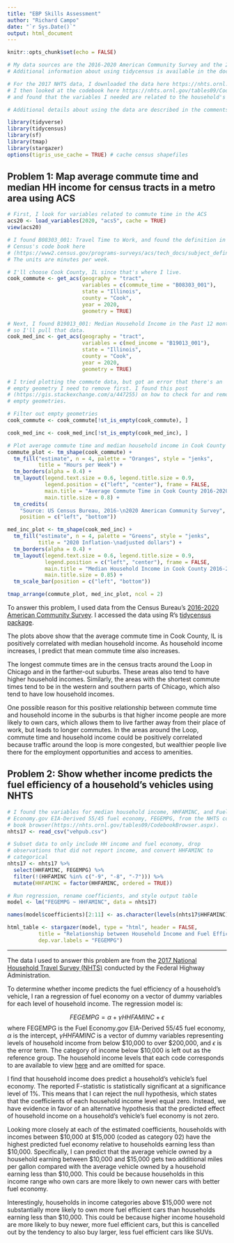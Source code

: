 ```yaml
---
title: "EBP Skills Assessment"
author: "Richard Campo"
date: "`r Sys.Date()`"
output: html_document
---
```


```r
knitr::opts_chunk$set(echo = FALSE)
```

```r
# My data sources are the 2016-2020 American Community Survey and the 2017 National Household Travel Survey. You can reproduce my ACS data inputs by acquiring a Census API key and copying my code (an advantage of tidycensus). If you do not already have one, you can request a Census API key here: https://api.census.gov/data/key_signup.html
# Additional information about using tidycensus is available in the documentation: https://walker-data.com/tidycensus/articles/basic-usage.html

# For the 2017 NHTS data, I downloaded the data here https://nhts.ornl.gov/downloads
# I then looked at the codebook here https://nhts.ornl.gov/tables09/CodebookBrowser.aspx
# and found that the variables I needed are related to the household's vehicle, so I only loaded that csv file.

# Additional details about using the data are described in the comments associated with their relevant code chunks.
```

```r
library(tidyverse)
library(tidycensus)
library(sf)
library(tmap)
library(stargazer)
options(tigris_use_cache = TRUE) # cache census shapefiles
```

## Problem 1: Map average commute time and median HH income for census tracts in a metro area using ACS
```r
# First, I look for variables related to commute time in the ACS
acs20 <- load_variables(2020, "acs5", cache = TRUE)
view(acs20)
```

```r
# I found B08303_001: Travel Time to Work, and found the definition in the 
# Census's code book here
# (https://www2.census.gov/programs-surveys/acs/tech_docs/subject_definitions/2020_ACSSubjectDefinitions.pdf) 
# The units are minutes per week.

# I'll choose Cook County, IL since that's where I live.
cook_commute <- get_acs(geography = "tract", 
                        variables = c(commute_time = "B08303_001"),
                        state = "Illinois",
                        county = "Cook", 
                        year = 2020,
                        geometry = TRUE)
```


```r
# Next, I found B19013_001: Median Household Income in the Past 12 months, 
# so I'll pull that data.
cook_med_inc <- get_acs(geography = "tract", 
                        variables = c(med_income = "B19013_001"),
                        state = "Illinois",
                        county = "Cook", 
                        year = 2020,
                        geometry = TRUE)
```


```r
# I tried plotting the commute data, but got an error that there's an 
# empty geometry I need to remove first. I found this post 
# (https://gis.stackexchange.com/a/447255) on how to check for and remove
# empty geometries.

# Filter out empty geometries
cook_commute <- cook_commute[!st_is_empty(cook_commute), ]

cook_med_inc <- cook_med_inc[!st_is_empty(cook_med_inc), ]
```

```r
# Plot average commute time and median household income in Cook County 
commute_plot <- tm_shape(cook_commute) + 
  tm_fill("estimate", n = 4, palette = "Oranges", style = "jenks", 
          title = "Hours per Week") + 
  tm_borders(alpha = 0.4) + 
  tm_layout(legend.text.size = 0.6, legend.title.size = 0.9,
            legend.position = c("left", "center"), frame = FALSE,
            main.title = "Average Commute Time in Cook County 2016-2020",
            main.title.size = 0.8) +
  tm_credits(
    "Source: US Census Bureau, 2016-\n2020 American Community Survey",
    position = c("left", "bottom"))

med_inc_plot <- tm_shape(cook_med_inc) + 
  tm_fill("estimate", n = 4, palette = "Greens", style = "jenks", 
          title = "2020 Inflation-\nadjusted dollars") + 
  tm_borders(alpha = 0.4) + 
  tm_layout(legend.text.size = 0.6, legend.title.size = 0.9,
            legend.position = c("left", "center"), frame = FALSE,
            main.title = "Median Household Income in Cook County 2016-2020",
            main.title.size = 0.85) +
  tm_scale_bar(position = c("left", "bottom"))

tmap_arrange(commute_plot, med_inc_plot, ncol = 2)
```
To answer this problem, I used data from the Census Bureau's [2016-2020 American Community Survey](https://www.census.gov/data/developers/data-sets/acs-5year.2020.html#list-tab-1806015614). I accessed the data using R's [tidycensus package](https://walker-data.com/tidycensus/index.html).

The plots above show that the average commute time in Cook County, IL is positively correlated with median household income. As household income increases, I predict that mean commute time also increases.

The longest commute times are in the census tracts around the Loop in Chicago and in the farther-out suburbs. These areas also tend to have higher household incomes. Similarly, the areas with the shortest commute times tend to be in the western and southern parts of Chicago, which also tend to have low household incomes.

One possible reason for this positive relationship between commute time and household income in the suburbs is that higher income people are more likely to own cars, which allows them to live farther away from their place of work, but leads to longer commutes. In the areas around the Loop, commute time and household income could be positively correlated because traffic around the loop is more congested, but wealthier people live there for the employment opportunities and access to amenities.

## Problem 2: Show whether income predicts the fuel efficiency of a household’s vehicles using NHTS 
```r
# I found the variables for median household income, HHFAMINC, and Fuel
# Economy.gov EIA-Derived 55/45 fuel economy, FEGEMPG, from the NHTS code
# book browser(https://nhts.ornl.gov/tables09/CodebookBrowser.aspx).
nhts17 <- read_csv("vehpub.csv")
```

```r
# Subset data to only include HH income and fuel economy, drop 
# observations that did not report income, and convert HHFAMINC to 
# categorical
nhts17 <- nhts17 %>% 
  select(HHFAMINC, FEGEMPG) %>% 
  filter(!(HHFAMINC %in% c("-9", "-8", "-7"))) %>%
  mutate(HHFAMINC = factor(HHFAMINC, ordered = TRUE))
```

```r
# Run regression, rename coefficients, and style output table
model <- lm("FEGEMPG ~ HHFAMINC", data = nhts17)

names(model$coefficients)[2:11] <- as.character(levels(nhts17$HHFAMINC))[2:11]

html_table <- stargazer(model, type = "html", header = FALSE,
          title = "Relationship between Household Income and Fuel Efficiency of Household Vehicle", 
          dep.var.labels = "FEGEMPG")
```
---
The data I used to answer this problem are from the [2017 National Household Travel Survey (NHTS)](https://nhts.ornl.gov/) conducted by the Federal Highway Administration.

To determine whether income predicts the fuel efficiency of a household's vehicle, I ran a regression of fuel economy on a vector of dummy variables for each level of household income. The regression model is:

$$FEGEMPG = \alpha + \gamma HHFAMINC + \epsilon$$
where FEGEMPG is the Fuel Economy.gov EIA-Derived 55/45 fuel economy, $\alpha$ is the intercept, $\gamma HHFAMINC$ is a vector of dummy variables representing levels of household income from below \$10,000 to over \$200,000, and $\epsilon$ is the error term. The category of income below \$10,000 is left out as the reference group. The household income levels that each code corresponds to are available to view [here](https://nhts.ornl.gov/tables09/CodebookPage.aspx?id=1224) and are omitted for space.

I find that household income does predict a household's vehicle's fuel economy. The reported F-statistic is statistically significant at a significance level of 1%. This means that I can reject the null hypothesis, which states that the coefficients of each household income level equal zero. Instead, we have evidence in favor of an alternative hypothesis that the predicted effect of household income on a household's vehicle's fuel economy is not zero.

Looking more closely at each of the estimated coefficients, households with incomes between \$10,000 at \$15,000 (coded as category 02) have the highest predicted fuel economy relative to households earning less than \$10,000. Specifically, I can predict that the average vehicle owned by a household earning between \$10,000 and \$15,000 gets two additional miles per gallon compared with the average vehicle owned by a household earning less than \$10,000. This could be because households in this income range who own cars are more likely to own newer cars with better fuel economy. 

Interestingly, households in income categories above \$15,000 were not substantially more likely to own more fuel efficient cars than households earning less than \$10,000. This could be because higher income household are more likely to buy newer, more fuel efficient cars, but this is cancelled out by the tendency to also buy larger, less fuel efficient cars like SUVs.


